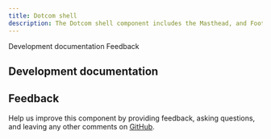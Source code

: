 ```yaml
---
title: Dotcom shell
description: The Dotcom shell component includes the Masthead, and Footer components, all wrapped in a UI shell using Carbon’s grid.
---
```



<ComponentDescription name="Dotcom Shell" type="ui" />

<AnchorLinks>

<AnchorLink>Development documentation</AnchorLink>
<AnchorLink>Feedback</AnchorLink>

</AnchorLinks>

## Development documentation

<ComponentStatus name="Dotcom Shell" type="ui" />

## Feedback

Help us improve this component by providing feedback, asking questions, and leaving any other comments on [GitHub](https://github.com/carbon-design-system/carbon-for-ibm-dotcom).
